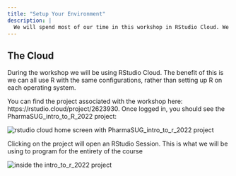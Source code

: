 ```yaml
---
title: "Setup Your Environment"
description: |
  We will spend most of our time in this workshop in RStudio Cloud. We recommend the Firefox or Chrome browsers and will use Firefox during the workshop.
---
```


   
## The Cloud

During the workshop we will be using RStudio Cloud. The benefit of this is we can all use R with the same configurations, rather than setting up R on each operating system.

You can find the project associated with the workshop here: https://rstudio.cloud/project/2623930. Once logged in, you should see the PharmaSUG_intro_to_R_2022 project:




<img alt="rstudio cloud home screen with PharmaSUG_intro_to_r_2022 project" src="www/login.PNG"></img>



Clicking on the project will open an RStudio Session. This is what we will be using to program for the entirety of the course


<img alt="inside the intro_to_r_2022 project" src="www/ide.PNG"></img>

